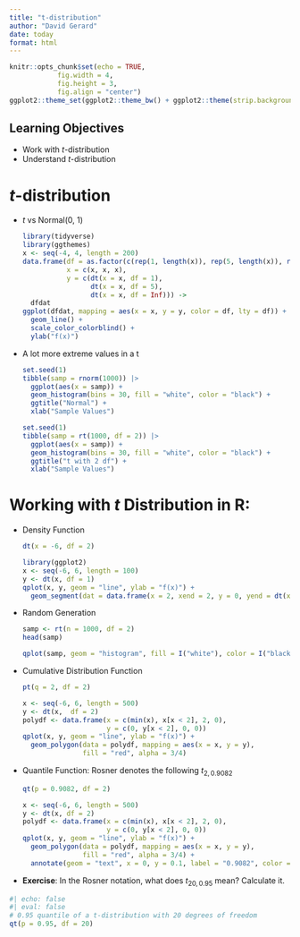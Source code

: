 ```yaml
---
title: "t-distribution"
author: "David Gerard"
date: today
format: html
---
```


```r
knitr::opts_chunk$set(echo = TRUE, 
            fig.width = 4, 
            fig.height = 3, 
            fig.align = "center")
ggplot2::theme_set(ggplot2::theme_bw() + ggplot2::theme(strip.background = ggplot2::element_rect(fill = "white")))
```

## Learning Objectives

- Work with $t$-distribution
- Understand $t$-distribution

# $t$-distribution

- $t$ vs Normal(0, 1)

  ```r
  library(tidyverse)
  library(ggthemes)
  x <- seq(-4, 4, length = 200)
  data.frame(df = as.factor(c(rep(1, length(x)), rep(5, length(x)), rep(Inf, length(x)))),
             x = c(x, x, x),
             y = c(dt(x = x, df = 1),
                   dt(x = x, df = 5),
                   dt(x = x, df = Inf))) ->
    dfdat
  ggplot(dfdat, mapping = aes(x = x, y = y, color = df, lty = df)) +
    geom_line() +
    scale_color_colorblind() +
    ylab("f(x)")
  ```

- A lot more extreme values in a t

  ```r
  set.seed(1)
  tibble(samp = rnorm(1000)) |>
    ggplot(aes(x = samp)) +
    geom_histogram(bins = 30, fill = "white", color = "black") +
    ggtitle("Normal") +
    xlab("Sample Values")
  ```

  ```r
  set.seed(1)
  tibble(samp = rt(1000, df = 2)) |>
    ggplot(aes(x = samp)) +
    geom_histogram(bins = 30, fill = "white", color = "black") +
    ggtitle("t with 2 df") +
    xlab("Sample Values")
  ```

# Working with $t$ Distribution in R:

- Density Function

  ```r
  dt(x = -6, df = 2)
  ```
  
  ```r
  library(ggplot2)
  x <- seq(-6, 6, length = 100)
  y <- dt(x, df = 1)
  qplot(x, y, geom = "line", ylab = "f(x)") +
    geom_segment(dat = data.frame(x = 2, xend = 2, y = 0, yend = dt(x = 2, df = 2)), aes(x = x, y = y, xend = xend, yend = yend), lty = 2, col = 2)
  ```

- Random Generation

  ```r
  samp <- rt(n = 1000, df = 2)
  head(samp)
  ```
  
  ```r
  qplot(samp, geom = "histogram", fill = I("white"), color = I("black"), bins = 20)
  ```


- Cumulative Distribution Function

  ```r
  pt(q = 2, df = 2)
  ```
  
  ```r
  x <- seq(-6, 6, length = 500)
  y <- dt(x,  df = 2)
  polydf <- data.frame(x = c(min(x), x[x < 2], 2, 0), 
                       y = c(0, y[x < 2], 0, 0))
  qplot(x, y, geom = "line", ylab = "f(x)") +
    geom_polygon(data = polydf, mapping = aes(x = x, y = y), 
                 fill = "red", alpha = 3/4)
  ```

- Quantile Function: Rosner denotes the following $t_{2,0.9082}$

  ```r
  qt(p = 0.9082, df = 2)
  ```
  
  ```r
  x <- seq(-6, 6, length = 500)
  y <- dt(x, df = 2)
  polydf <- data.frame(x = c(min(x), x[x < 2], 2, 0), 
                       y = c(0, y[x < 2], 0, 0))
  qplot(x, y, geom = "line", ylab = "f(x)") +
    geom_polygon(data = polydf, mapping = aes(x = x, y = y), 
                 fill = "red", alpha = 3/4) +
    annotate(geom = "text", x = 0, y = 0.1, label = "0.9082", color = "white")
  ```
  
- **Exercise**: In the Rosner notation, what does $t_{20, 0.95}$ mean? Calculate it.

```r
#| echo: false
#| eval: false
# 0.95 quantile of a t-distribution with 20 degrees of freedom
qt(p = 0.95, df = 20)
```

